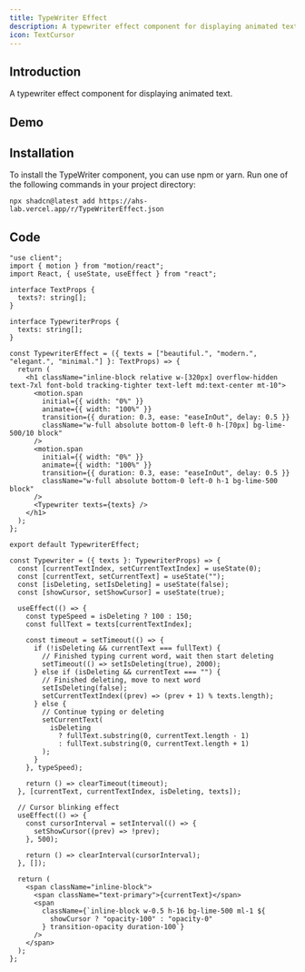```yaml
---
title: TypeWriter Effect
description: A typewriter effect component for displaying animated text..
icon: TextCursor
---
```


## Introduction

A typewriter effect component for displaying animated text.

## Demo
<Preview link="TypeWriterEffect" url="https://ahs-lab.vercel.app/r/TypeWriterEffect.json">
<TypewriterEffect/>
</Preview>

## Installation
To install the TypeWriter component, you can use npm or yarn. Run one of the following commands in your project directory:

```npm
npx shadcn@latest add https://ahs-lab.vercel.app/r/TypeWriterEffect.json
```


## Code
```tsx tab="tsx"
"use client";
import { motion } from "motion/react";
import React, { useState, useEffect } from "react";

interface TextProps {  
  texts?: string[];
}

interface TypewriterProps {
  texts: string[];
}

const TypewriterEffect = ({ texts = ["beautiful.", "modern.", "elegant.", "minimal."] }: TextProps) => {
  return (
    <h1 className="inline-block relative w-[320px] overflow-hidden text-7xl font-bold tracking-tighter text-left md:text-center mt-10">
      <motion.span
        initial={{ width: "0%" }}
        animate={{ width: "100%" }}
        transition={{ duration: 0.3, ease: "easeInOut", delay: 0.5 }}
        className="w-full absolute bottom-0 left-0 h-[70px] bg-lime-500/10 block"
      />
      <motion.span
        initial={{ width: "0%" }}
        animate={{ width: "100%" }}
        transition={{ duration: 0.3, ease: "easeInOut", delay: 0.5 }}
        className="w-full absolute bottom-0 left-0 h-1 bg-lime-500 block"
      />
      <Typewriter texts={texts} />
    </h1>
  );
};

export default TypewriterEffect;

const Typewriter = ({ texts }: TypewriterProps) => {
  const [currentTextIndex, setCurrentTextIndex] = useState(0);
  const [currentText, setCurrentText] = useState("");
  const [isDeleting, setIsDeleting] = useState(false);
  const [showCursor, setShowCursor] = useState(true);

  useEffect(() => {
    const typeSpeed = isDeleting ? 100 : 150;
    const fullText = texts[currentTextIndex];

    const timeout = setTimeout(() => {
      if (!isDeleting && currentText === fullText) {
        // Finished typing current word, wait then start deleting
        setTimeout(() => setIsDeleting(true), 2000);
      } else if (isDeleting && currentText === "") {
        // Finished deleting, move to next word
        setIsDeleting(false);
        setCurrentTextIndex((prev) => (prev + 1) % texts.length);
      } else {
        // Continue typing or deleting
        setCurrentText(
          isDeleting
            ? fullText.substring(0, currentText.length - 1)
            : fullText.substring(0, currentText.length + 1)
        );
      }
    }, typeSpeed);

    return () => clearTimeout(timeout);
  }, [currentText, currentTextIndex, isDeleting, texts]);

  // Cursor blinking effect
  useEffect(() => {
    const cursorInterval = setInterval(() => {
      setShowCursor((prev) => !prev);
    }, 500);

    return () => clearInterval(cursorInterval);
  }, []);

  return (
    <span className="inline-block">
      <span className="text-primary">{currentText}</span>
      <span
        className={`inline-block w-0.5 h-16 bg-lime-500 ml-1 ${
          showCursor ? "opacity-100" : "opacity-0"
        } transition-opacity duration-100`}
      />
    </span>
  );
};
```


